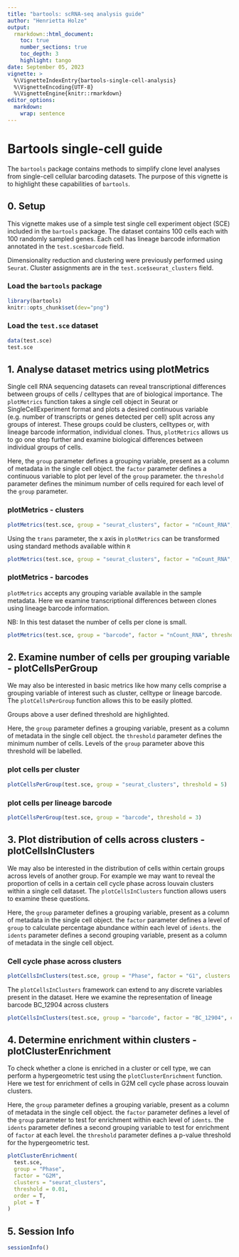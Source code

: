 ```yaml
---
title: "bartools: scRNA-seq analysis guide"
author: "Henrietta Holze"
output: 
  rmarkdown::html_document:
    toc: true
    number_sections: true
    toc_depth: 3
    highlight: tango 
date: September 05, 2023
vignette: >
  %\VignetteIndexEntry{bartools-single-cell-analysis}
  %\VignetteEncoding{UTF-8}
  %\VignetteEngine{knitr::rmarkdown}
editor_options: 
  markdown: 
    wrap: sentence
---
```


# Bartools single-cell guide

The `bartools` package contains methods to simplify clone level analyses from single-cell cellular barcoding datasets.
The purpose of this vignette is to highlight these capabilities of `bartools`. 

## 0. Setup
This vignette makes use of a simple test single cell experiment object (SCE) included in the `bartools` package. The dataset contains 100 cells each with 100 randomly sampled genes. Each cell has lineage barcode information annotated in the `test.sce$barcode` field. 

Dimensionality reduction and clustering were previously performed using `Seurat`. Cluster assignments are in the `test.sce$seurat_clusters` field.

### Load the `bartools` package

```r
library(bartools)
knitr::opts_chunk$set(dev="png")
```

### Load the `test.sce` dataset

```r
data(test.sce)
test.sce
```


## 1. Analyse dataset metrics using plotMetrics

Single cell RNA sequencing datasets can reveal transcriptional differences between groups of cells / celltypes that are of biological importance. The `plotMetrics` function takes a single cell object in Seurat or SingleCellExperiment format and plots a desired continuous variable (e.g. number of transcripts or genes detected per cell) split across any groups of interest. These groups could be clusters, celltypes or, with lineage barcode information, individual clones. Thus, `plotMetrics` allows us to go one step further and examine biological differences between individual groups of cells. 

Here,
the `group` parameter defines a grouping variable, present as a column of metadata in the single cell object. 
the `factor` parameter defines a continuous variable to plot per level of the `group` parameter. 
the `threshold` parameter defines the minimum number of cells required for each level of the `group` parameter. 

### plotMetrics - clusters
```r
plotMetrics(test.sce, group = "seurat_clusters", factor = "nCount_RNA", threshold = 10)
```
Using the `trans` parameter, the x axis in `plotMetrics` can be transformed using standard methods available within `R`

```r
plotMetrics(test.sce, group = "seurat_clusters", factor = "nCount_RNA", threshold = 10, trans = "log10")
```

### plotMetrics - barcodes
`plotMetrics` accepts any grouping variable available in the sample metadata. Here we examine transcriptional differences between clones using lineage barcode information. 

NB: In this test dataset the number of cells per clone is small.

```r
plotMetrics(test.sce, group = "barcode", factor = "nCount_RNA", threshold = 2)
```

## 2. Examine number of cells per grouping variable - plotCellsPerGroup

We may also be interested in basic metrics like how many cells comprise a grouping variable of interest such as cluster, celltype or lineage barcode. The `plotCellsPerGroup` function allows this to be easily plotted. 

Groups above a user defined threshold are highlighted.

Here, 
the `group` parameter defines a grouping variable, present as a column of metadata in the single cell object. 
the `threshold` parameter defines the minimum number of cells. Levels of the `group` parameter above this threshold will be labelled.

### plot cells per cluster
```r
plotCellsPerGroup(test.sce, group = "seurat_clusters", threshold = 5)
```

### plot cells per lineage barcode
```r
plotCellsPerGroup(test.sce, group = "barcode", threshold = 3)
```

## 3. Plot distribution of cells across clusters - plotCellsInClusters
We may also be interested in the distribution of cells within certain groups across levels of another group. For example we may want to reveal the proportion of cells in a certain cell cycle phase across louvain clusters within a single cell dataset. The `plotCellsInClusters` function allows users to examine these questions. 

Here,
the `group` parameter defines a grouping variable, present as a column of metadata in the single cell object. 
the `factor` parameter defines a level of `group` to calculate percentage abundance within each level of `idents`. 
the `idents` parameter defines a second grouping variable, present as a column of metadata in the single cell object.


### Cell cycle phase across clusters
```r
plotCellsInClusters(test.sce, group = "Phase", factor = "G1", clusters = "seurat_clusters")
```

The `plotCellsInClusters` framework can extend to any discrete variables present in the dataset. Here we examine the representation of lineage barcode BC_12904 across clusters

```r
plotCellsInClusters(test.sce, group = "barcode", factor = "BC_12904", clusters = "seurat_clusters")
```

## 4. Determine enrichment within clusters - plotClusterEnrichment
To check whether a clone is enriched in a cluster or cell type, we can perform a hypergeometric test using the `plotClusterEnrichment` function. Here we test for enrichment of cells in G2M cell cycle phase across louvain clusters.

Here,
the `group` parameter defines a grouping variable, present as a column of metadata in the single cell object. 
the `factor` parameter defines a level of the `group` parameter to test for enrichment within each level of `idents`. 
the `idents` parameter defines a second grouping variable to test for enrichment of `factor` at each level.
the `threshold` parameter defines a p-value threshold for the hypergeometric test.

```r
plotClusterEnrichment(
  test.sce,
  group = "Phase",
  factor = "G2M",
  clusters = "seurat_clusters",
  threshold = 0.01,
  order = T,
  plot = T
)
```
## 5. Session Info

```r
sessionInfo()
```
